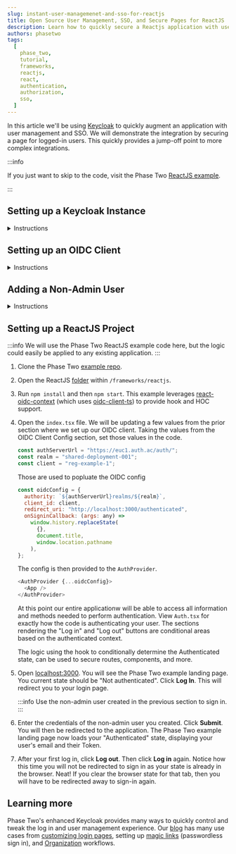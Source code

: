 ```yaml
---
slug: instant-user-managemenet-and-sso-for-reactjs
title: Open Source User Management, SSO, and Secure Pages for ReactJS
description: Learn how to quickly secure a Reactjs application with user management and SSO using the open source IAMs Keycloak for Authentication and Authorization
authors: phasetwo
tags:
  [
    phase_two,
    tutorial,
    frameworks,
    reactjs,
    react,
    authentication,
    authorization,
    sso,
  ]
---
```



In this article we'll be using [Keycloak](https://www.keycloak.org/) to quickly augment an application with user management and SSO. We will demonstrate the integration by securing a page for logged-in users. This quickly provides a jump-off point to more complex integrations.

<!--truncate-->

:::info

If you just want to skip to the code, visit the Phase Two [ReactJS example](https://github.com/p2-inc/examples/tree/main/frameworks/reactjs).

:::

## Setting up a Keycloak Instance

<details>
  <summary>Instructions</summary>
  <PhaseTwoStarterInstructions />
</details>

## Setting up an OIDC Client

<details>
  <summary>Instructions</summary>
  <OIDC />
</details>

## Adding a Non-Admin User

<details>
  <summary>Instructions</summary>
  <NonAdminUser />
</details>

## Setting up a ReactJS Project

:::info
We will use the Phase Two ReactJS example code here, but the logic could easily be applied to any existing application.
:::

1. Clone the Phase Two [example repo](https://github.com/p2-inc/examples/).
1. Open the ReactJS [folder](https://github.com/p2-inc/examples/tree/main/frameworks/reactjs) within `/frameworks/reactjs`.
1. Run `npm install` and then `npm start`. This example leverages [react-oidc-context](https://github.com/authts/react-oidc-context/tree/f175dcba6ab09871b027d6a2f2224a17712b67c5) (which uses [oidc-client-ts](https://github.com/authts/oidc-client-ts)) to provide hook and HOC support.
1. Open the `index.tsx` file. We will be updating a few values from the prior section where we set up our OIDC client. Taking the values from the OIDC Client Config section, set those values in the code.

   ```js
   const authServerUrl = "https://euc1.auth.ac/auth/";
   const realm = "shared-deployment-001";
   const client = "reg-example-1";
   ```

   Those are used to popluate the OIDC config

   ```js
   const oidcConfig = {
     authority: `${authServerUrl}realms/${realm}`,
     client_id: client,
     redirect_uri: "http://localhost:3000/authenticated",
     onSigninCallback: (args: any) =>
       window.history.replaceState(
         {},
         document.title,
         window.location.pathname
       ),
   };
   ```

   The config is then provided to the `AuthProvider`.

   ```js
   <AuthProvider {...oidcConfig}>
     <App />
   </AuthProvider>
   ```

   At this point our entire applicationw will be able to access all information and methods needed to perform authentication. View `Auth.tsx` for exactly how the code is authenticating your user. The sections rendering the "Log in" and "Log out" buttons are conditional areas based on the authenticated context.

   The logic using the hook to conditionally determine the Authenticated state, can be used to secure routes, components, and more.

1. Open [localhost:3000](http://localhost:3000). You will see the Phase Two example landing page. You current state should be "Not authenticated". Click **Log In**. This will redirect you to your login page.

   :::info
   Use the non-admin user created in the previous section to sign in.
   :::

1. Enter the credentials of the non-admin user you created. Click **Submit**. You will then be redirected to the application. The Phase Two example landing page now loads your "Authenticated" state, displaying your user's email and their Token.
1. After your first log in, click **Log out**. Then click **Log in** again. Notice how this time you will not be redirected to sign in as your state is already in the browser. Neat! If you clear the browser state for that tab, then you will have to be redirected away to sign-in again.

## Learning more

Phase Two's enhanced Keycloak provides many ways to quickly control and tweak the log in and user management experience. Our [blog](https://phasetwo.io/blog) has many use cases from [customizing login pages](https://phasetwo.io/blog/customizing-login-pages), setting up [magic links](https://phasetwo.io/blog/set-up-magic-links) (passwordless sign in), and [Organization](https://phasetwo.io/product/organizations) workflows.
